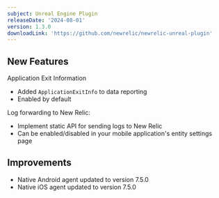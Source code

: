 ```yaml
---
subject: Unreal Engine Plugin
releaseDate: '2024-08-01'
version: 1.3.0
downloadLink: 'https://github.com/newrelic/newrelic-unreal-plugin'
---
```


## New Features

Application Exit Information

* Added `ApplicationExitInfo` to data reporting
* Enabled by default

Log forwarding to New Relic:

* Implement static API for sending logs to New Relic
* Can be enabled/disabled in your mobile application's entity settings page

## Improvements

* Native Android agent updated to version 7.5.0
* Native iOS agent updated to version 7.5.0
